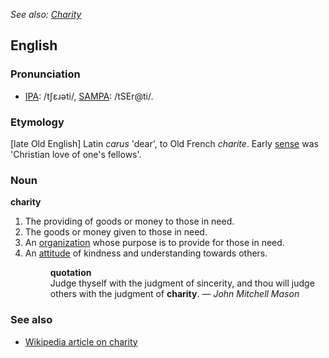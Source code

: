 ''See also: [[Charity]]''
==English==

===Pronunciation===
* [[w:IPA_chart_for_English|IPA]]: /tʃɛɹəti/, [[w:SAMPA/English|SAMPA]]: /tSEr@ti/.

===Etymology===
[late Old English] Latin ''carus'' 'dear', to Old French ''charite''. Early [[sense]] was 'Christian love of one's fellows'.

===Noun===
'''charity'''
# The providing of goods or money to those in need.
# The goods or money given to those in need.
# An [[organization]] whose purpose is to provide for those in need.
# An [[attitude]] of kindness and understanding towards others.
#:'''quotation'''
#: Judge thyself with the judgment of sincerity, and thou will judge others with the judgment of '''charity'''. &mdash; ''John Mitchell Mason''

===See also===
*[[w:charity|Wikipedia article on charity]]